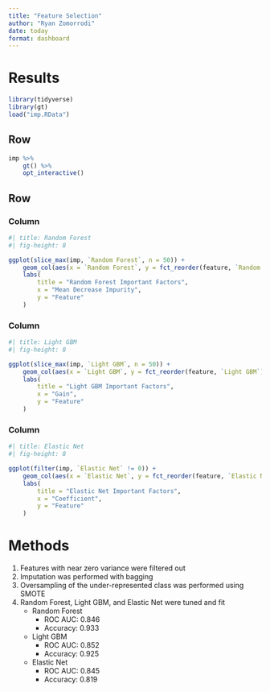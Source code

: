 ```yaml
---
title: "Feature Selection"
author: "Ryan Zomorrodi"
date: today
format: dashboard
---
```


# Results

```r
library(tidyverse)
library(gt)
load("imp.RData")
```

## Row {height=40%}

```r
imp %>%
    gt() %>%
    opt_interactive()
```

## Row {height=60%}

### Column

```r
#| title: Random Forest
#| fig-height: 8

ggplot(slice_max(imp, `Random Forest`, n = 50)) +
    geom_col(aes(x = `Random Forest`, y = fct_reorder(feature, `Random Forest`))) +
    labs(
        title = "Random Forest Important Factors",
        x = "Mean Decrease Impurity",
        y = "Feature"
    )
```

### Column

```r
#| title: Light GBM
#| fig-height: 8

ggplot(slice_max(imp, `Light GBM`, n = 50)) +
    geom_col(aes(x = `Light GBM`, y = fct_reorder(feature, `Light GBM`))) +
    labs(
        title = "Light GBM Important Factors",
        x = "Gain",
        y = "Feature"
    )
```

### Column

```r
#| title: Elastic Net
#| fig-height: 8

ggplot(filter(imp, `Elastic Net` != 0)) +
    geom_col(aes(x = `Elastic Net`, y = fct_reorder(feature, `Elastic Net`))) +
    labs(
        title = "Elastic Net Important Factors",
        x = "Coefficient",
        y = "Feature"
    )
```

# Methods

1. Features with near zero variance were filtered out
2. Imputation was performed with bagging
3. Oversampling of the under-represented class was performed using SMOTE
4. Random Forest, Light GBM, and Elastic Net were tuned and fit
    - Random Forest
        - ROC AUC: 0.846
        - Accuracy: 0.933
    - Light GBM
        - ROC AUC: 0.852
        - Accuracy: 0.925
    - Elastic Net
        - ROC AUC: 0.845
        - Accuracy: 0.819


